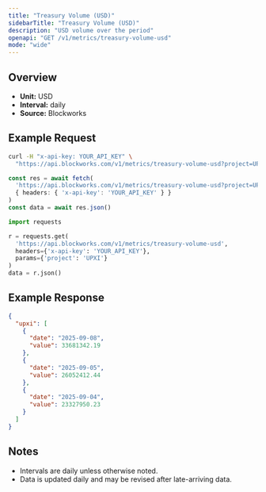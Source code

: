 ```yaml
---
title: "Treasury Volume (USD)"
sidebarTitle: "Treasury Volume (USD)"
description: "USD volume over the period"
openapi: "GET /v1/metrics/treasury-volume-usd"
mode: "wide"
---
```


## Overview

- **Unit:** USD
- **Interval:** daily
- **Source:** Blockworks

## Example Request

<CodeGroup>

```bash cURL
curl -H "x-api-key: YOUR_API_KEY" \
  "https://api.blockworks.com/v1/metrics/treasury-volume-usd?project=UPXI"
```

```typescript TypeScript
const res = await fetch(
  'https://api.blockworks.com/v1/metrics/treasury-volume-usd?project=UPXI',
  { headers: { 'x-api-key': 'YOUR_API_KEY' } }
)
const data = await res.json()
```

```python Python
import requests

r = requests.get(
  'https://api.blockworks.com/v1/metrics/treasury-volume-usd',
  headers={'x-api-key': 'YOUR_API_KEY'},
  params={'project': 'UPXI'}
)
data = r.json()
```

</CodeGroup>

## Example Response

```json
{
  "upxi": [
    {
      "date": "2025-09-08",
      "value": 33681342.19
    },
    {
      "date": "2025-09-05",
      "value": 26052412.44
    },
    {
      "date": "2025-09-04",
      "value": 23327950.23
    }
  ]
}
```

## Notes
- Intervals are daily unless otherwise noted.
- Data is updated daily and may be revised after late-arriving data.

